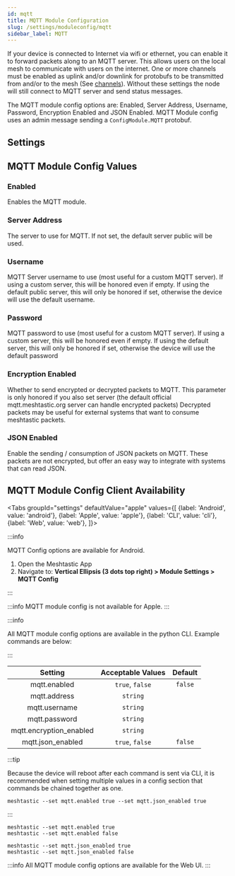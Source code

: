 ```yaml
---
id: mqtt
title: MQTT Module Configuration
slug: /settings/moduleconfig/mqtt
sidebar_label: MQTT
---
```



If your device is connected to Internet via wifi or ethernet, you can enable it to forward packets along to an MQTT server. This allows users on the local mesh to communicate with users on the internet. One or more channels must be enabled as uplink and/or downlink for protobufs to be transmitted from and/or to the mesh (See [channels](/docs/settings/config/channels#downlink-enabled)). Without these settings the node will still connect to MQTT server and send status messages.

The MQTT module config options are: Enabled, Server Address, Username, Password, Encryption Enabled and JSON Enabled. MQTT Module config uses an admin message sending a `ConfigModule.MQTT` protobuf.

## Settings

 ## MQTT Module Config Values

### Enabled

Enables the MQTT module.

### Server Address

The server to use for MQTT. If not set, the default server public will be used.

### Username

MQTT Server username to use (most useful for a custom MQTT server). If using a custom server, this will be honored even if empty. If using the default public server, this will only be honored if set, otherwise the device will use the default username.

### Password

MQTT password to use (most useful for a custom MQTT server). If using a custom server, this will be honored even if empty. If using the default server, this will only be honored if set, otherwise the device will use the default password

### Encryption Enabled

Whether to send encrypted or decrypted packets to MQTT. This parameter is only honored if you also set server (the default official mqtt.meshtastic.org server can handle encrypted packets) Decrypted packets may be useful for external systems that want to consume meshtastic packets.

### JSON Enabled

Enable the sending / consumption of JSON packets on MQTT. These packets are not encrypted, but offer an easy way to integrate with systems that can read JSON.

## MQTT Module Config Client Availability

<Tabs
groupId="settings"
defaultValue="apple"
values={[
{label: 'Android', value: 'android'},
{label: 'Apple', value: 'apple'},
{label: 'CLI', value: 'cli'},
{label: 'Web', value: 'web'},
]}>
<TabItem value="android">

:::info

MQTT Config options are available for Android.

1. Open the Meshtastic App
2. Navigate to: **Vertical Ellipsis (3 dots top right) > Module Settings > MQTT Config**

:::

</TabItem>
<TabItem value="apple">

:::info
MQTT module config is not available for Apple.
:::

</TabItem>
<TabItem value="cli">

:::info

All MQTT module config options are available in the python CLI. Example commands are below:

:::

|     Setting                  |    Acceptable Values     | Default |
| :--------------------------: | :----------------------: | :-----: |
|    mqtt.enabled              |     `true`, `false`      | `false` |
|    mqtt.address              |     `string`             |         |
|    mqtt.username             |     `string`             |         |
|    mqtt.password             |     `string`             |         |
|    mqtt.encryption_enabled   |     `string`             |         |
|    mqtt.json_enabled         |     `true`, `false`      | `false` |

:::tip

Because the device will reboot after each command is sent via CLI, it is recommended when setting multiple values in a config section that commands be chained together as one.

```shell title="Example:"
meshtastic --set mqtt.enabled true --set mqtt.json_enabled true
```

:::

```shell title="Enable/Disable MQTT Module"
meshtastic --set mqtt.enabled true
meshtastic --set mqtt.enabled false
```

```shell title="Enable/Disable MQTT JSON"
meshtastic --set mqtt.json_enabled true
meshtastic --set mqtt.json_enabled false
```

  </TabItem>
  <TabItem value="web">

:::info
All MQTT module config options are available for the Web UI.
:::
    
  </TabItem>
</Tabs>
